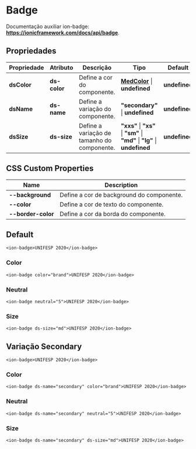 
<Meta title="Components/Core/Badge/Usage" />

# Badge

Documentação auxiliar ion-badge: **https://ionicframework.com/docs/api/badge**.

## Propriedades

| Propriedade  | Atributo     | Descrição                                   | Tipo                                                                                                                   | Default       |
| ------------ | ------------ | ------------------------------------------- | ---------------------------------------------------------------------------------------------------------------------- | ------------- |
| **dsColor**  | **ds-color** | Define a cor do componente.                 | **[MedColor](http://desenv.ordomederi.com/templarios/?path=/story/enums-enums--page#medcolors)** \| **undefined**  | **undefined** |
| **dsName**   | **ds-name**  | Define a variação do componente.            | **"secondary"**  \| **undefined**                                                                                      | **undefined** |
| **dsSize**   | **ds-size**  | Define a variação de tamanho do componente. | **"xxs"** \| **"xs"** \| **"sm"** \| **"md"** \| **"lg"** \| **undefined**                                             | **undefined** |

## CSS Custom Properties

| Name               | Description                                   |
| ------------------ | --------------------------------------------- |
| **--background**   | Define a cor de background do componente.     |
| **--color**        | Define a cor de texto do componente.          |
| **--border-color** | Define a cor da borda do componente.          |

## Default

```
<ion-badge>UNIFESP 2020</ion-badge>
```

### Color

```
<ion-badge color="brand">UNIFESP 2020</ion-badge>
```

### Neutral

```
<ion-badge neutral="5">UNIFESP 2020</ion-badge>
```

### Size

```
<ion-badge ds-size="md">UNIFESP 2020</ion-badge>
```

## Variação Secondary

```
<ion-badge>UNIFESP 2020</ion-badge>
```

### Color

```
<ion-badge ds-name="secondary" color="brand">UNIFESP 2020</ion-badge>
```

### Neutral

```
<ion-badge ds-name="secondary" neutral="5">UNIFESP 2020</ion-badge>
```

### Size

```
<ion-badge ds-name="secondary" ds-size="md">UNIFESP 2020</ion-badge>
```
